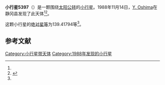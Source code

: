 {{Infobox planet
| bgcolour = #FFFFC0
| name = 5397 Vojislava
| symbol = 
| image = 
| caption = 
| discovery = yes
| discovery_ref = 
| discoverer = [[Y._Oshima|Y. Oshima]]
| discovery_site = [[静冈县|静冈县]] 
| discovered = 1988年11月14日
| designations = yes
| mp_name = 
| named_after = 
| alt_names = 1988 VB5/ 1964 WF / 1972 XV1 / 1980 UZ
| mp_category = [[主带小行星|主带小行星]]
| orbit_ref = <ref name="a">[http://ssd.jpl.nasa.gov/sbdb.cgi?sstr=5397 5397 Vojislava] {{Wayback|url=http://ssd.jpl.nasa.gov/sbdb.cgi?sstr=5397 |date=20201124020556 }}，小行星數據庫瀏覽器（JPL Small-Body Database Browser）－[[美国国家航空航天局|美国国家航空航天局]]喷气推进实验室</ref>
| epoch = 2456400.5 (2013年4月18日更新)
| aphelion = {{convert|3.0001758|AU|km|3|abbr=on|lk=out}}
| perihelion = {{convert|2.0610736|AU|km|3|abbr=on}}
| semimajor = {{convert|2.5306247|AU|km|3|abbr=on}}
| eccentricity = 0.1855475
| period = 1470.415365 [[日|日]]<br />4.03[[儒略年|儒略年]]
| avg_speed = 
| inclination = 12.39632
| asc_node = 218.58717
| mean_anomaly = 
| arg_peri = 139.41794
| satellites = 
| physical_characteristics = yes
| dimensions = 
| mass = 
| density = 
| surface_grav = 
| escape_velocity = 
| sidereal_day = 
| axial_tilt = 
| pole_ecliptic_lat = 
| pole_ecliptic_lon = 
| albedo = 
| temperatures= 
| temp_name1 = 
| mean_temp_1 = 
| max_temp_1 = 
| temp_name2 = 
| max_temp_2 = 
| spectral_type = 
| abs_magnitude = 139.41794
}}

'''小行星5397'''（{{lang-en|5397 Vojislava}}）是一颗围绕[[太阳|太阳]][[公转|公转]]的[[小行星|小行星]]。1988年11月14日，[[Y._Oshima|Y. Oshima]]在静冈县发现了此天体<ref name="a" /><ref>{{cite news|title=小行星列表|url=http://cfa-www.harvard.edu/iau/lists/NumberedMPs.txt|accessdate=2013-07-08|newspaper=哈佛大学|archive-date=2008-05-17|archive-url=https://web.archive.org/web/20080517010638/http://cfa-www.harvard.edu/iau/lists/NumberedMPs.txt|dead-url=no}}</ref>。

这颗小行星的[[绝对星等|绝对星等]]为139.41794等<ref name="a" />。

==参考文献==
{{reflist}}
{{Minor Planet Number|[[小行星5396|小行星5396]]|[[小行星5398|小行星5398]]}}

{{小天体}}

[[Category:小行星带天体|Category:小行星带天体]]
[[Category:1988年发现的小行星|Category:1988年发现的小行星]]

{{asteroid-stub}}